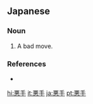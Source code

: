 ==Japanese==
{{ja-kanjitab|あく|しゅ|yomi=on}}

===Noun===
{{ja-noun|あくしゅ}}

# {{lb|ja|games|sort=あくしゅ}} A bad move.

===References===
* {{R:Shogakukan}}

[[hi:悪手]]
[[it:悪手]]
[[ja:悪手]]
[[pt:悪手]]